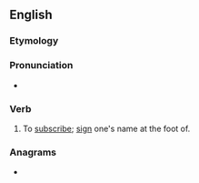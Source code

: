 ==English==

===Etymology===
{{prefix|en|under|sign}}

===Pronunciation===
* {{rhymes|aɪn|lang=en}}

===Verb===
{{en-verb}}

# To [[subscribe]]; [[sign]] one's name at the foot of.

===Anagrams===
* {{anagrams|en|endurings|sundering|undersing}}